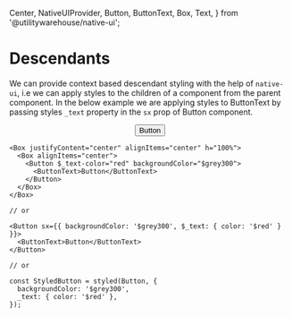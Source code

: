   Center,
  NativeUIProvider,
  Button,
  ButtonText,
  Box,
  Text,
} from '@utilitywarehouse/native-ui';

<Meta title="Native UI / Guides / Styling / Descendants" />

<BackToTopButton />

# Descendants

We can provide context based descendant styling with the help of `native-ui`, i.e we can apply styles to the children of a component from the parent component.
In the below example we are applying styles to ButtonText by passing styles `_text` property in the `sx` prop of Button component.

<Canvas>
  <NativeUIProvider>
    <Center>
      <Box justifyContent="center" alignItems="center" h="100%">
        <Box alignItems="center">
          <Button $_text-color="red" backgroundColor="$grey300">
            <ButtonText>Button</ButtonText>
          </Button>
        </Box>
      </Box>
    </Center>
  </NativeUIProvider>
</Canvas>

```tsx
<Box justifyContent="center" alignItems="center" h="100%">
  <Box alignItems="center">
    <Button $_text-color="red" backgroundColor="$grey300">
      <ButtonText>Button</ButtonText>
    </Button>
  </Box>
</Box>

// or

<Button sx={{ backgroundColor: '$grey300', $_text: { color: '$red' } }}>
  <ButtonText>Button</ButtonText>
</Button>

// or

const StyledButton = styled(Button, {
  backgroundColor: '$grey300',
  _text: { color: '$red' },
});
```
